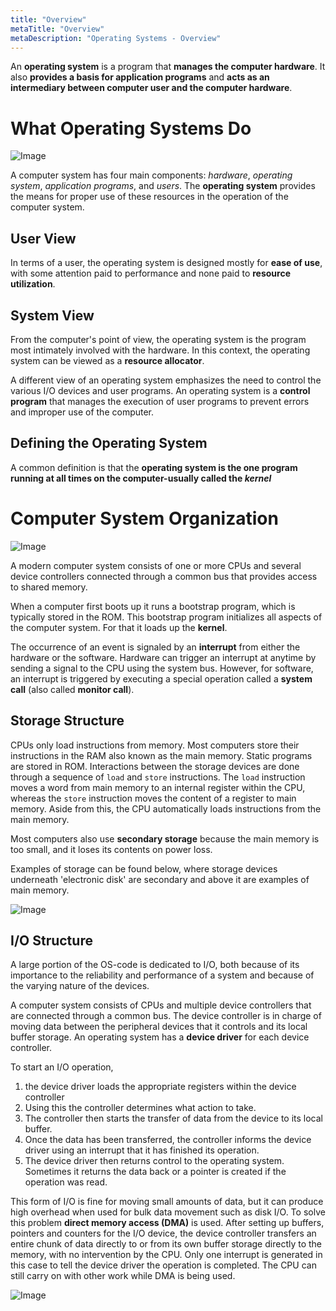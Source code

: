 ```yaml
---
title: "Overview"
metaTitle: "Overview"
metaDescription: "Operating Systems - Overview"
---
```


An **operating system** is a program that **manages the computer hardware**. It also **provides a basis for application programs** and **acts as an intermediary between computer user and the computer hardware**.

# What Operating Systems Do 

![Image](https://www.cs.uic.edu/~jbell/CourseNotes/OperatingSystems/images/Chapter1/1_1_SystemComponents.jpg)

A computer system has four main components: *hardware*, *operating system*, *application programs*, and *users*. The **operating system** provides the means for proper use of these resources in the operation of the computer system. 

## User View

In terms of a user, the operating system is designed mostly for **ease of use**, with some attention paid to performance and none paid to **resource utilization**.

## System View
From the computer's point of view, the operating system is the program most intimately involved with the hardware. In this context, the operating system can be viewed as a **resource allocator**.

A different view of an operating system emphasizes the need to control the various I/O devices and user programs. An operating system is a **control program** that manages the execution of user programs to prevent errors and improper use of the computer.

## Defining the Operating System

A common definition is that the **operating system is the one program running at all times on the computer-usually called the *kernel***

# Computer System Organization

![Image](https://www.cs.uic.edu/~jbell/CourseNotes/OperatingSystems/images/Chapter1/1_2_ModernSystem.jpg)

A modern computer system consists of one or more CPUs and several device controllers connected through a common bus that provides access to shared memory. 

When a computer first boots up it runs a bootstrap program, which is typically stored in the ROM. This bootstrap program initializes all aspects of the computer system. For that it loads up the **kernel**. 

The occurrence of an event is signaled by an **interrupt** from either the hardware or the software. Hardware can trigger an interrupt at anytime by sending a signal to the CPU using the system bus. However, for software, an interrupt is triggered by executing a special operation called a **system call** (also called **monitor call**).

## Storage Structure

CPUs only load instructions from memory. Most computers store their instructions in the RAM also known as the main memory. Static programs are stored in ROM. Interactions between the storage devices are done through a sequence of ```load``` and ```store``` instructions. The ```load``` instruction moves a word from main memory to an internal register within the CPU, whereas the ```store``` instruction moves the content of a register to main memory. Aside from this, the CPU automatically loads instructions from the main memory.

Most computers also use **secondary storage** because the main memory is too small, and it loses its contents on power loss. 

Examples of storage can be found below, where storage devices underneath 'electronic disk' are secondary and above it are examples of main memory. 

![Image](https://www.cs.uic.edu/~jbell/CourseNotes/OperatingSystems/images/Chapter1/1_4_StorageDeviceHierarchy.jpg)

## I/O Structure

A large portion of the OS-code is dedicated to I/O, both because of its importance to the reliability and performance of a system and because of the varying nature of the devices.

A computer system consists of CPUs and multiple device controllers that are connected through a common bus. The device controller is in charge of moving data between the peripheral devices that it controls and its local buffer storage. An operating system has a **device driver** for each device controller.

To start an I/O operation, 
1. the device driver loads the appropriate registers within the device controller
2. Using this the controller determines what action to take. 
3. The controller then starts the transfer of data from the device to its local buffer. 
4. Once the data has been transferred, the controller informs the device driver using an interrupt that it has finished its operation. 
5. The device driver then returns control to the operating system. Sometimes it returns the data back or a pointer is created if the operation was read. 

This form of I/O is fine for moving small amounts of data, but it can produce high overhead when used for bulk data movement such as disk I/O. To solve this problem **direct memory access (DMA)** is used. After setting up buffers, pointers and counters for the I/O device, the device controller transfers an entire chunk of data directly to or from its own buffer storage directly to the memory, with no intervention by the CPU. Only one interrupt is generated in this case to tell the device driver the operation is completed. The CPU can still carry on with other work while DMA is being used.

![Image](https://www.cs.uic.edu/~jbell/CourseNotes/OperatingSystems/images/Chapter1/1_5_HowItWorks.jpg)